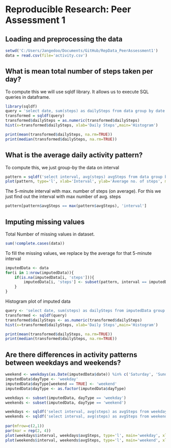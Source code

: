 # Reproducible Research: Peer Assessment 1


## Loading and preprocessing the data
```r
setwd('C:/Users/Jangedoo/Documents/GitHub/RepData_PeerAssessment1')
data = read.csv(file='activity.csv')
```

## What is mean total number of steps taken per day?
To compute this we will use sqldf library. It allows us to execute SQL queries in dataframe.
```r
library(sqldf)
query = 'select date, sum(steps) as dailySteps from data group by date'
transformed = sqldf(query)
transformed$dailySteps = as.numeric(transformed$dailySteps)
hist(x=transformed$dailySteps, xlab='Daily Steps',main='Histogram')

print(mean(transformed$dailySteps, na.rm=TRUE))
print(median(transformed$dailySteps, na.rm=TRUE))
```

## What is the average daily activity pattern?
To compute this, we just group-by the data on interval
```r
pattern = sqldf('select interval, avg(steps) avgSteps from data group by interval')
plot(pattern, type='l', xlab='Interval', ylab='Average no. of steps', main='Average number of steps per 5 minute interval')
```

The 5-minute interval with max. number of steps (on average). For this we just find out the interval with max number of avg. steps
```r
pattern[pattern$avgSteps == max(pattern$avgSteps), 'interval']
```

## Imputing missing values

Total Number of missing values in dataset.
```r
sum(!complete.cases(data))
```

To fill the missing values, we replace by the average for that 5-minute interval
```r
imputedData <- data
for(i in 1:nrow(imputedData)){
    if(is.na(imputedData[i, 'steps'])){
        imputedData[i, 'steps'] <- subset(pattern, interval == imputedData[i, 'interval'])$avgSteps[1]
    }
}
```

Histogram plot of imputed data
```r
query <- 'select date, sum(steps) as dailySteps from imputedData group by date'
transformed <- sqldf(query)
transformed$dailySteps <- as.numeric(transformed$dailySteps)
hist(x=transformed$dailySteps, xlab='Daily Steps',main='Histogram')

print(mean(transformed$dailySteps, na.rm=TRUE))
print(median(transformed$dailySteps, na.rm=TRUE))
```
## Are there differences in activity patterns between weekdays and weekends?
```r
weekend <- weekdays(as.Date(imputedData$date)) %in% c('Saturday', 'Sunday')
imputedData$dayType <- 'weekday'
imputedData$dayType[weekend == TRUE] <- 'weekend'
imputedData$dayType <- as.factor(imputedData$dayType)

weekdays <- subset(imputedData, dayType == 'weekday')
weekends <- subset(imputedData, dayType == 'weekend')

weekdays <- sqldf('select interval, avg(steps) as avgSteps from weekdays group by interval')
weekends <- sqldf('select interval, avg(steps) as avgSteps from weekends group by interval')
                  
par(mfrow=c(2,1))
par(mar = rep(2, 4))
plot(weekdays$interval, weekdays$avgSteps, type='l', main='weekday', xlab='interval', ylab='steps')
plot(weekends$interval, weekends$avgSteps, type='l', main='weekend', xlab='interval', ylab='steps')
```

